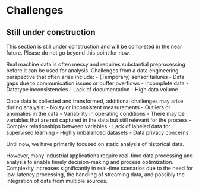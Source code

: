 # Challenges {#sec-act3}

::: {.callout-caution}
## Still under construction

This section is still under construction and will be completed in the near future.
Please do not go beyond this point for now.
:::

Real machine data is often messy and requires substantial preprocessing before it can be used for analysis.
Challenges from a data engineering perspective that often arise include:
- (Temporary) sensor failures
- Data gaps due to communication issues or buffer overflows
- Incomplete data
- Datatype inconsistencies
- Lack of documentation
- High data volume

Once data is collected and transformed, additional challenges may arise during analysis:
- Noisy or inconsistent measurements
- Outliers or anomalies in the data
- Variability in operating conditions
- There may be variables that are not captured in the data but still relevant for the process
- Complex relationships between variables
- Lack of labeled data for supervised learning
- Highly imbalanced datasets
- Data privacy concerns

Until now, we have primarily focused on static analysis of historical data.

However, many industrial applications require real-time data processing and analysis to enable timely decision-making and process optimization.
Complexity increases significantly in real-time scenarios due to the need for low-latency processing, the handling of streaming data, and possibly the integration of data from multiple sources.